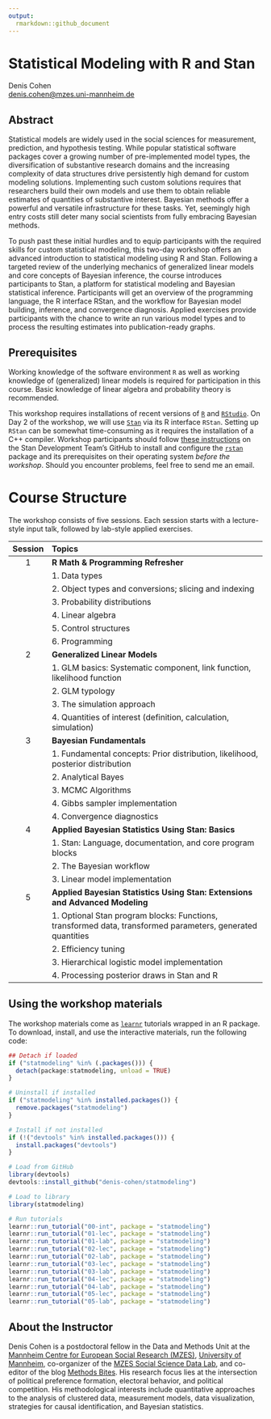 ```yaml
---
output:
  rmarkdown::github_document
---
```


Statistical Modeling with R and Stan
================
Denis Cohen  
<denis.cohen@mzes.uni-mannheim.de>

## Abstract

Statistical models are widely used in the social sciences for
measurement, prediction, and hypothesis testing. While popular
statistical software packages cover a growing number of pre-implemented
model types, the diversification of substantive research domains and the
increasing complexity of data structures drive persistently high demand
for custom modeling solutions. Implementing such custom solutions
requires that researchers build their own models and use them to obtain
reliable estimates of quantities of substantive interest. Bayesian
methods offer a powerful and versatile infrastructure for these tasks.
Yet, seemingly high entry costs still deter many social scientists from
fully embracing Bayesian methods.

To push past these initial hurdles and to equip participants with the
required skills for custom statistical modeling, this two-day workshop
offers an advanced introduction to statistical modeling using R and
Stan. Following a targeted review of the underlying mechanics of
generalized linear models and core concepts of Bayesian inference, the
course introduces participants to Stan, a platform for statistical
modeling and Bayesian statistical inference. Participants will get an
overview of the programming language, the R interface RStan, and the
workflow for Bayesian model building, inference, and convergence
diagnosis. Applied exercises provide participants with the chance to
write an run various model types and to process the resulting estimates
into publication-ready graphs.

## Prerequisites

Working knowledge of the software environment `R` as well as working
knowledge of (generalized) linear models is required for participation
in this course. Basic knowledge of linear algebra and probability theory
is recommended.

This workshop requires installations of recent versions of
[`R`](https://cran.r-project.org/mirrors.html) and
[`RStudio`](https://rstudio.com/products/rstudio/download/#download). On
Day 2 of the workshop, we will use [`Stan`](https://mc-stan.org/) via
its R interface `RStan`. Setting up `RStan` can be somewhat
time-consuming as it requires the installation of a C++ compiler.
Workshop participants should follow [these
instructions](https://github.com/stan-dev/rstan/wiki/RStan-Getting-Started)
on the Stan Development Team’s GitHub to install and configure the
[`rstan`](https://cran.r-project.org/web/packages/rstan/index.html)
package and its prerequisites on their operating system *before the
workshop*. Should you encounter problems, feel free to send me an email.

# Course Structure

The workshop consists of five sessions. Each
session starts with a lecture-style input talk, followed by lab-style
applied exercises.

| Session | Topics                                                                                                      |
| :-----: | :---------------------------------------------------------------------------------------------------------- |
|    1    | **R Math & Programming Refresher**                                                                          |
|         | 1. Data types                                                                                               |
|         | 2. Object types and conversions; slicing and indexing                                                      |
|         | 3. Probability distributions                                                                               |
|         | 4. Linear algebra                                                                                          |
|         | 5. Control structures                                                                                      |
|         | 6. Programming                                                                                      |
|    2    | **Generalized Linear Models**                                                                               |
|         | 1. GLM basics: Systematic component, link function, likelihood function                                    |
|         | 2. GLM typology                                    |
|         | 3. The simulation approach                                                                                 |
|         | 4. Quantities of interest (definition, calculation, simulation)                                            |
|    3    | **Bayesian Fundamentals**                                                                                   |
|         | 1. Fundamental concepts: Prior distribution, likelihood, posterior distribution                            |
|         | 2. Analytical Bayes                                                                                        |
|         | 3. MCMC Algorithms                                                                                         |
|         | 4. Gibbs sampler implementation                                                                            |
|         | 4. Convergence diagnostics                                                                            |
|    4    | **Applied Bayesian Statistics Using Stan: Basics**                              |
|         | 1. Stan: Language, documentation, and core program blocks                                                  |
|         | 2. The Bayesian workflow                                                                                   |
|         | 3. Linear model implementation                                                                             |
|    5    | **Applied Bayesian Statistics Using Stan: Extensions and Advanced Modeling**                  |
|         | 1. Optional Stan program blocks: Functions, transformed data, transformed parameters, generated quantities |
|         | 2. Efficiency tuning                                                                                       |
|         | 3. Hierarchical logistic model implementation                                                              |
|         | 4. Processing posterior draws in Stan and R                                                                |


## Using the workshop materials

The workshop materials come as [`learnr`](https://rstudio.github.io/learnr/) tutorials wrapped in an R package. To download, install, and use the interactive materials, run the following code:

```r
## Detach if loaded
if ("statmodeling" %in% (.packages())) {
  detach(package:statmodeling, unload = TRUE)
}

# Uninstall if installed
if ("statmodeling" %in% installed.packages()) {
  remove.packages("statmodeling")
}

# Install if not installed
if (!("devtools" %in% installed.packages())) {
  install.packages("devtools")
}

# Load from GitHub
library(devtools)
devtools::install_github("denis-cohen/statmodeling")

# Load to library
library(statmodeling)

# Run tutorials
learnr::run_tutorial("00-int", package = "statmodeling")
learnr::run_tutorial("01-lec", package = "statmodeling")
learnr::run_tutorial("01-lab", package = "statmodeling")
learnr::run_tutorial("02-lec", package = "statmodeling")
learnr::run_tutorial("02-lab", package = "statmodeling")
learnr::run_tutorial("03-lec", package = "statmodeling")
learnr::run_tutorial("03-lab", package = "statmodeling")
learnr::run_tutorial("04-lec", package = "statmodeling")
learnr::run_tutorial("04-lab", package = "statmodeling")
learnr::run_tutorial("05-lec", package = "statmodeling")
learnr::run_tutorial("05-lab", package = "statmodeling")
```

## About the Instructor

Denis Cohen is a postdoctoral fellow in the Data and Methods Unit at the
[Mannheim Centre for European Social Research
(MZES)](https://www.mzes.uni-mannheim.de/), [University of
Mannheim](https://www.uni-mannheim.de/), co-organizer of the [MZES
Social Science Data
Lab](https://www.mzes.uni-mannheim.de/socialsciencedatalab/page/events/),
and co-editor of the blog [Methods
Bites](https://www.mzes.uni-mannheim.de/socialsciencedatalab/). His
research focus lies at the intersection of political preference
formation, electoral behavior, and political competition. His
methodological interests include quantitative approaches to the analysis
of clustered data, measurement models, data visualization, strategies
for causal identification, and Bayesian statistics.
